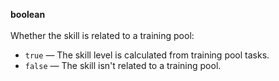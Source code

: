 **boolean**<br/><br/>Whether the skill is related to a training pool:

- `true` — The skill level is calculated from training pool tasks.
- `false` — The skill isn't related to a training pool.